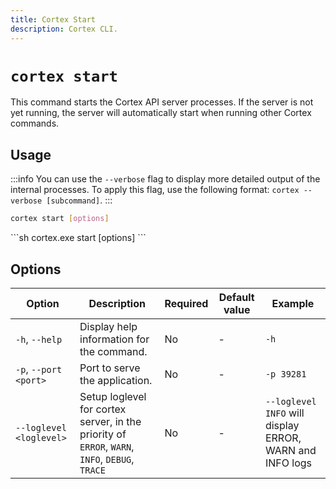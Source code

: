 ```yaml
---
title: Cortex Start
description: Cortex CLI.
---
```



# `cortex start`

This command starts the Cortex API server processes.
If the server is not yet running, the server will automatically start when running other Cortex commands.

## Usage
:::info
You can use the `--verbose` flag to display more detailed output of the internal processes. To apply this flag, use the following format: `cortex --verbose [subcommand]`.
:::
<Tabs>
  <TabItem value="MacOs/Linux" label="MacOs/Linux">
  ```sh
  cortex start [options]
  ```
  </TabItem>
  <TabItem value="Windows" label="Windows">
  ```sh
  cortex.exe start [options]
  ```
  </TabItem>
</Tabs>


## Options

| Option                       | Description                               | Required | Default value | Example                       |
| ---------------------------- | ----------------------------------------- | -------- | ------------- | ----------------------------- |
| `-h`, `--help`               | Display help information for the command.  | No       | -             | `-h`                          |
| `-p`, `--port <port>`        | Port to serve the application.             | No       | -             | `-p 39281`                     |
| `--loglevel <loglevel>`      | Setup loglevel for cortex server, in the priority of `ERROR`, `WARN`, `INFO`, `DEBUG`, `TRACE` | No       | -     | `--loglevel INFO` will display ERROR, WARN and INFO logs|
